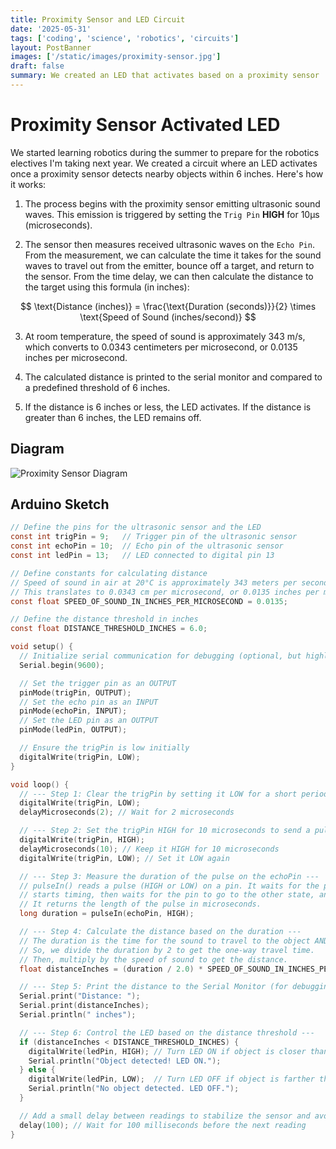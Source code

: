 ```yaml
---
title: Proximity Sensor and LED Circuit
date: '2025-05-31'
tags: ['coding', 'science', 'robotics', 'circuits']
layout: PostBanner
images: ['/static/images/proximity-sensor.jpg']
draft: false
summary: We created an LED that activates based on a proximity sensor
---
```


# Proximity Sensor Activated LED

We started learning robotics during the summer to prepare for the robotics electives I'm taking next year. We created a circuit where an LED activates once a proximity sensor detects nearby objects within 6 inches. Here's how it works:

1. The process begins with the proximity sensor emitting ultrasonic sound waves. This emission is triggered by setting the `Trig Pin` **HIGH** for 10µs (microseconds).

2. The sensor then measures received ultrasonic waves on the `Echo Pin`. From the measurement, we can calculate the time it takes for the sound waves to travel out from the emitter, bounce off a target, and return to the sensor. From the time delay, we can then calculate the distance to the target using this formula (in inches):

$$
\text{Distance (inches)} = \frac{\text{Duration (seconds)}}{2} \times \text{Speed of Sound (inches/second)}
$$

3. At room temperature, the speed of sound is approximately 343 m/s, which converts to 0.0343 centimeters per microsecond, or 0.0135 inches per microsecond.

4. The calculated distance is printed to the serial monitor and compared to a predefined threshold of 6 inches.

5. If the distance is 6 inches or less, the LED activates. If the distance is greater than 6 inches, the LED remains off.

## Diagram

![Proximity Sensor Diagram](/static/images/proximity-sensor-diagram.png)

## Arduino Sketch

```c
// Define the pins for the ultrasonic sensor and the LED
const int trigPin = 9;   // Trigger pin of the ultrasonic sensor
const int echoPin = 10;  // Echo pin of the ultrasonic sensor
const int ledPin = 13;   // LED connected to digital pin 13

// Define constants for calculating distance
// Speed of sound in air at 20°C is approximately 343 meters per second.
// This translates to 0.0343 cm per microsecond, or 0.0135 inches per microsecond.
const float SPEED_OF_SOUND_IN_INCHES_PER_MICROSECOND = 0.0135;

// Define the distance threshold in inches
const float DISTANCE_THRESHOLD_INCHES = 6.0;

void setup() {
  // Initialize serial communication for debugging (optional, but highly recommended)
  Serial.begin(9600);

  // Set the trigger pin as an OUTPUT
  pinMode(trigPin, OUTPUT);
  // Set the echo pin as an INPUT
  pinMode(echoPin, INPUT);
  // Set the LED pin as an OUTPUT
  pinMode(ledPin, OUTPUT);

  // Ensure the trigPin is low initially
  digitalWrite(trigPin, LOW);
}

void loop() {
  // --- Step 1: Clear the trigPin by setting it LOW for a short period ---
  digitalWrite(trigPin, LOW);
  delayMicroseconds(2); // Wait for 2 microseconds

  // --- Step 2: Set the trigPin HIGH for 10 microseconds to send a pulse ---
  digitalWrite(trigPin, HIGH);
  delayMicroseconds(10); // Keep it HIGH for 10 microseconds
  digitalWrite(trigPin, LOW); // Set it LOW again

  // --- Step 3: Measure the duration of the pulse on the echoPin ---
  // pulseIn() reads a pulse (HIGH or LOW) on a pin. It waits for the pin to go to the specified state,
  // starts timing, then waits for the pin to go to the other state, and stops timing.
  // It returns the length of the pulse in microseconds.
  long duration = pulseIn(echoPin, HIGH);

  // --- Step 4: Calculate the distance based on the duration ---
  // The duration is the time for the sound to travel to the object AND back.
  // So, we divide the duration by 2 to get the one-way travel time.
  // Then, multiply by the speed of sound to get the distance.
  float distanceInches = (duration / 2.0) * SPEED_OF_SOUND_IN_INCHES_PER_MICROSECOND;

  // --- Step 5: Print the distance to the Serial Monitor (for debugging) ---
  Serial.print("Distance: ");
  Serial.print(distanceInches);
  Serial.println(" inches");

  // --- Step 6: Control the LED based on the distance threshold ---
  if (distanceInches < DISTANCE_THRESHOLD_INCHES) {
    digitalWrite(ledPin, HIGH); // Turn LED ON if object is closer than 6 inches
    Serial.println("Object detected! LED ON.");
  } else {
    digitalWrite(ledPin, LOW);  // Turn LED OFF if object is farther than 6 inches
    Serial.println("No object detected. LED OFF.");
  }

  // Add a small delay between readings to stabilize the sensor and avoid erratic behavior
  delay(100); // Wait for 100 milliseconds before the next reading
}
```
